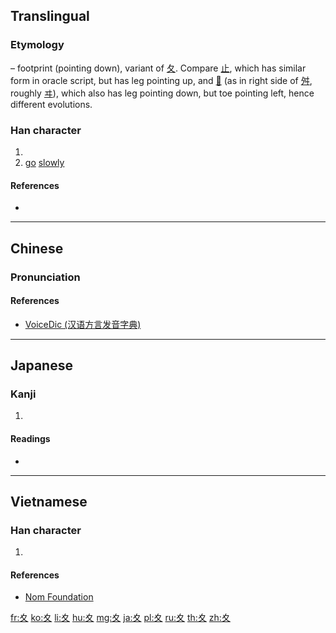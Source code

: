 {{character info/new}}
{{also|夂|攵}}
==Translingual==
{{stroke order|type=animate}}

===Etymology===
{{Han etyl}}
{{liushu|p}} – footprint (pointing down), variant of [[夂]]. Compare [[止]], which has similar form in oracle script, but has leg pointing up, and [[𡕒]] (as in right side of [[舛]], roughly [[ヰ]]), which also has leg pointing down, but toe pointing left, hence different evolutions.

===Han character===
{{Han char|rn=35|rad=夊|as=00|sn=3|four=|canj=HE,XXHE}}

# {{mul-kangxi radical-def}}
# [[go]] [[slowly]]

====References====
* {{Han ref|kx=0245.010|dkj=05708|dj=0485.180|hdz=20867.160|uh=590A|ud=22794}}

----

==Chinese==
{{zh-forms}}

===Pronunciation===
{{zh-pron
|m=suī
|c=seoi1
|h=pfs=soi, sui
|mn=sui
|w=
|mc=y
|oc=y
|ma=|ma2=
|cat=v
}}

====References====
* [http://cn.voicedic.com/ VoiceDic (汉语方言发音字典)]

----

==Japanese==

===Kanji===
{{ja-kanji|grade=9|rs=夊00}}

# {{defn|lang=ja|sort=夊00}}

====Readings====
* {{ja-readings|on=[[すい]] (sui)|kun=[[すいにょう]] (suinyō)}}

----

==Vietnamese==

===Han character===
{{vi-hantu|[[truy]]|rs=夊00}}

# {{defn|lang=vi|sort=夊00}}

====References====
* [http://nomfoundation.org/common/nom_details.php?codepoint=590a Nom Foundation]

[[Category:CJKV radicals| ]]

[[fr:夊]]
[[ko:夊]]
[[li:夊]]
[[hu:夊]]
[[mg:夊]]
[[ja:夊]]
[[pl:夊]]
[[ru:夊]]
[[th:夊]]
[[zh:夊]]